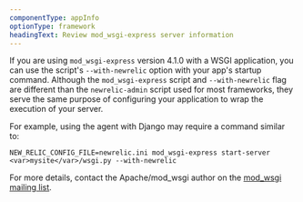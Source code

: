 ```yaml
---
componentType: appInfo
optionType: framework
headingText: Review mod_wsgi-express server information
---
```


If you are using `mod_wsgi-express` version 4.1.0 with a WSGI application, you can use the script's `--with-newrelic` option with your app's startup command. Although the `mod_wsgi-express` script and `--with-newrelic` flag are different than the `newrelic-admin` script used for most frameworks, they serve the same purpose of configuring your application to wrap the execution of your server.

For example, using the agent with Django may require a command similar to:

```
NEW_RELIC_CONFIG_FILE=newrelic.ini mod_wsgi-express start-server <var>mysite</var>/wsgi.py --with-newrelic
```

For more details, contact the Apache/mod_wsgi author on the [mod_wsgi mailing list](http://code.google.com/p/modwsgi/wiki/WhereToGetHelp?tm=6#Asking_Your).